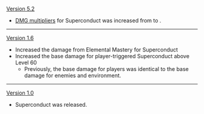 {{Change History/Header}}
[[Version 5.2]]
* [[Elemental Reaction/Level Scaling#Reaction Multiplier|DMG multipliers]] for Superconduct was increased from {{Color|old|0.5}} to {{Color|new|1.5}}.
----
[[Version 1.6]]
*Increased the damage from Elemental Mastery for Superconduct
*Increased the base damage for player-triggered Superconduct above Level 60
** Previously, the base damage for players was identical to the base damage for enemies and environment.
----
[[Version 1.0]]
*Superconduct was released.